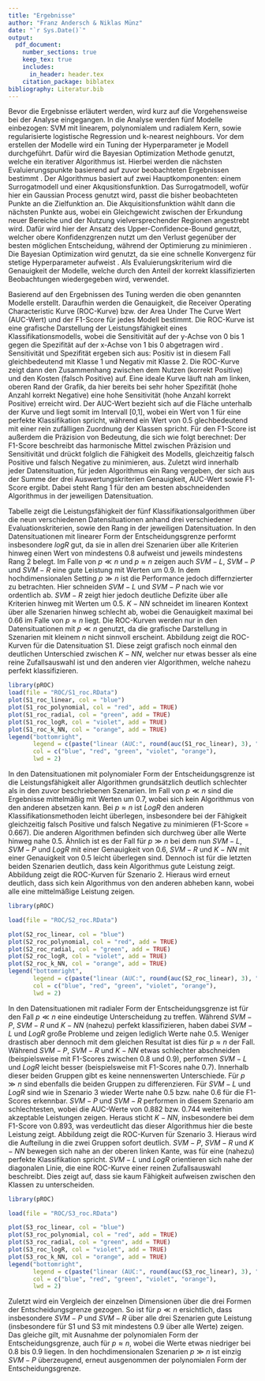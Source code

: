 ```yaml
---
title: "Ergebnisse"
author: "Franz Andersch & Niklas Münz"
date: "`r Sys.Date()`"
output: 
  pdf_document:
    number_sections: true
    keep_tex: true
    includes:
      in_header: header.tex
    citation_package: biblatex
bibliography: Literatur.bib
---
```

\subsection{Vorgehensweise bei der Analyse}
Bevor die Ergebnisse erläutert werden, wird kurz auf die Vorgehensweise bei der Analyse eingegangen. In die Analyse werden fünf Modelle einbezogen: SVM mit linearem, polynomialem und radialem Kern, sowie regularisierte logistische Regression und k-nearest neighbours.\newline
Vor dem erstellen der Modelle wird ein Tuning der Hyperparameter je Modell durchgeführt. Dafür wird die Bayesian Optimization Methode genutzt, welche ein iterativer Algorithmus ist. Hierbei werden die nächsten Evaluierungspunkte basierend auf zuvor beobachteten Ergebnissen bestimmt \parencite{yangHyperparameterOptimizationMachine2020}. Der Algorithmus basiert auf zwei Hauptkomponenten: einem Surrogatmodell und einer Akqusitionsfunktion. Das Surrogatmodell, wofür hier ein Gaussian Process genutzt wird, passt die bisher beobachteten Punkte an die Zielfunktion an. Die Akquisitionsfunktion wählt dann die nächsten Punkte aus, wobei ein Gleichgewicht zwischen der Erkundung neuer Bereiche und der Nutzung vielversprechender Regionen angestrebt wird. Dafür wird hier der Ansatz des Upper-Confidence-Bound genutzt, welcher obere Konfidenzgrenzen nutzt um den Verlust gegenüber der besten möglichen Entscheidung, während der Optimierung zu minimieren \parencite{snoekPracticalBayesianOptimization2012}.
\begin{align}
a_{UCB}(\mathbf{x};~\left\{\mathbf{x}_n,y_n\right\},\theta) = \mu(\mathbf{x};~\left\{\mathbf{x}_n,y_n\right\},\theta) - k \sigma(\mathbf{x};~\left\{\mathbf{x}_n,y_n\right\},\theta)
\end{align}
Die Bayesian Optimization wird genutzt, da sie eine schnelle Konvergenz für stetige Hyperparameter aufweist \parencite{yangHyperparameterOptimizationMachine2020}. Als Evaluierungskriterium wird die Genauigkeit der Modelle, welche durch den Anteil der korrekt klassifizierten Beobachtungen wiedergegeben wird, verwendet.

Basierend auf den Ergebnissen des Tuning werden die oben genannten Modelle erstellt. Daraufhin werden die Genauigkeit, die Receiver Operating Characteristic Kurve (ROC-Kurve) bzw. der Area Under The Curve Wert (AUC-Wert) und der F1-Score für jedes Modell bestimmt.\newline
Die ROC-Kurve ist eine grafische Darstellung der Leistungsfähigkeit eines Klassifikationsmodells, wobei die Sensitivität auf der y-Achse von 0 bis 1 gegen die Spezifität auf der x-Achse von 1 bis 0 abgetragen wird \parencite{fawcettIntroductionROCAnalysis2006}. Sensitivität und Spezifität ergeben sich aus:
\begin{align}
Sensitivität=\frac{korrekt~Positiv}{korrekt~Positiv~+~falsch~Negativ}
\end{align}
\begin{align}
Spezifität=\frac{korrekt~Negativ}{falsch~Positiv~+~korrekt~Negativ}
\end{align}
Positiv ist in diesem Fall gleichbedeutend mit Klasse 1 und Negativ mit Klasse 2. Die ROC-Kurve zeigt dann den Zusammenhang zwischen dem Nutzen (korrekt Positive) und den Kosten (falsch Positive) auf. Eine ideale Kurve läuft nah am linken, oberen Rand der Grafik, da hier bereits bei sehr hoher Spezifität (hohe Anzahl korrekt Negative) eine hohe Sensitivität (hohe Anzahl korrekt Positive) erreicht wird.  Der AUC-Wert bezieht sich auf die Fläche unterhalb der Kurve und liegt somit im Intervall [0,1], wobei ein Wert von 1 für eine perfekte Klassifikation spricht, während ein Wert von 0.5 glechbedeutend mit einer rein zufälligen Zuordnung der Klassen spricht.\newline
Für den F1-Score ist außerdem die Präzision von Bedeutung, die sich wie folgt berechnet\parencite{fawcettIntroductionROCAnalysis2006}:
\begin{align}
Präzision=\frac{korrekt~Positiv}{korrekt~Positiv~+~falsch~Positiv}
\end{align}
Der F1-Score beschreibt das harmonische Mittel zwischen Präzision und Sensitivität und drückt folglich die Fähigkeit des Modells, gleichzeitig falsch Positive und falsch Negative zu minimieren, aus.
\begin{align}
F1\text{-}Score=\frac{2}{1/Präzision~+~1/Sensitivität}
\end{align}\newline
Zuletzt wird innerhalb jeder Datensituation, für jeden Algorithmus ein Rang vergeben, der sich aus der Summe der drei Auswertungskriterien Genauigkeit, AUC-Wert sowie F1-Score ergibt. Dabei steht Rang 1 für den am besten abschneidenden Algorithmus in der jeweiligen Datensituation.

\subsection{Darstellung der Ergebnisse}
Tabelle \ref{tab:TabVergleich} zeigt die Leistungsfähigkeit der fünf Klassifikationsalgorithmen über die neun verschiedenen Datensituationen anhand drei verschiedener Evaluationskriterien, sowie den Rang in der jeweiligen Datensituation.\newline
\afterpage{
\clearpage
\begin{landscape}

```r
library(gridExtra)
library(knitr)
library(xtable)

load(file = "Tabellen/Tabellen_S1_S4_S7.RData")
load(file = "Tabellen/Tabellen_S2_S5_S8.RData")
load(file = "Tabellen/Tabellen_S3_S6_S9.RData")

# Tabelle als LaTeX-String erstellen
cat(
  "\\begin{table}[h]",
  "\\centering",
  "\\begin{tabular}{|c|c|c|c|}",
  "\\hline\n",
  "& \\textbf{linear} & \\textbf{polynomial} & \\textbf{radial} \\\\",
  "\\hline",
  # p << n
  "\\multirow{5}{*}{\\textbf{$p \\ll n$}} & ",
  kable(S1_Tabelle, format = "latex", booktabs = TRUE, linesep = "", row.names = TRUE), " & ",
  kable(S2_Tabelle, format = "latex", booktabs = TRUE, linesep = "", row.names = TRUE), " & ",
  kable(S3_Tabelle, format = "latex", booktabs = TRUE, linesep = "", row.names = TRUE), " \\\\",
  "\\hline",
  # p = n
  "\\multirow{5}{*}{\\textbf{$p \\approx n$}} & ",
  kable(S4_Tabelle, format = "latex", booktabs = TRUE, linesep = "", row.names = TRUE), " & ",
  kable(S5_Tabelle, format = "latex", booktabs = TRUE, linesep = "", row.names = TRUE), " & ",
  kable(S6_Tabelle, format = "latex", booktabs = TRUE, linesep = "", row.names = TRUE), " \\\\",
  "\\hline",
  # p >> n
  "\\multirow{5}{*}{\\textbf{$p \\gg n$}} & ",
  kable(S7_Tabelle, format = "latex", booktabs = TRUE, linesep = "", row.names = TRUE), " & ",
  kable(S8_Tabelle, format = "latex", booktabs = TRUE, linesep = "", row.names = TRUE), " & ",
  kable(S9_Tabelle, format = "latex", booktabs = TRUE, linesep = "", row.names = TRUE), " \\\\",
  "\\hline",
  "\\end{tabular}",
  "\\caption{Vergleich der Modelle}",
  "\\label{tab:TabVergleich}",
  "\\end{table}"
)

```

\end{landscape}
\clearpage
}
In den Datensituationen mit linearer Form der Entscheidungsgrenze performt insbesondere $logR$ gut, da sie in allen drei Szenarien über alle Kriterien hinweg einen Wert von mindestens 0.8 aufweist und jeweils mindestens Rang 2 belegt. Im Falle von $p \ll n$ und $p \approx n$ zeigen auch $SVM-L$, $SVM-P$ und $SVM-R$ eine gute Leistung mit Werten um 0.9. In dem hochdimensionalen Setting $p \gg n$ ist die Performance jedoch differnzierter zu betrachten. Hier schneiden $SVM-L$ und $SVM-P$ nach wie vor ordentlich ab. $SVM-R$ zeigt hier jedoch deutliche Defizite über alle Kriterien hinweg mit Werten um 0.5. $K-NN$ schneidet im linearen Kontext über alle Szenarien hinweg schlecht ab, wobei die Genauigkeit maximal bei 0.66 im Falle von $p \approx n$ liegt.\newline
Die ROC-Kurven werden nur in den Datensituationen mit $p \ll n$ genutzt, da die grafische Darstellung in Szenarien mit kleinem $n$ nicht sinnvoll erscheint. Abbildung \ref{fig:S1ROC} zeigt die ROC-Kurven für die Datensituation S1. Diese zeigt grafisch noch einmal den deutlichen Unterschied zwischen $K-NN$, welcher nur etwas besser als eine reine Zufallsauswahl ist und den anderen vier Algorithmen, welche nahezu perfekt klassifizieren.

```r
library(pROC)
load(file = "ROC/S1_roc.RData")
plot(S1_roc_linear, col = "blue")
plot(S1_roc_polynomial, col = "red", add = TRUE)
plot(S1_roc_radial, col = "green", add = TRUE)
plot(S1_roc_logR, col = "violet", add = TRUE)
plot(S1_roc_k_NN, col = "orange", add = TRUE)
legend("bottomright",
       legend = c(paste("linear (AUC:", round(auc(S1_roc_linear), 3), ")"), paste("polynomial (AUC:", round(auc(S1_roc_polynomial), 3), ")"), paste("radial (AUC:", round(auc(S1_roc_radial),3 ), ")"), paste("logR (AUC:", round(auc(S1_roc_logR), 3), ")"), paste("k_NN (AUC:", round(auc(S1_roc_k_NN), 3), ")")),
       col = c("blue", "red", "green", "violet", "orange"),
       lwd = 2)
```

In den Datensituationen mit polynomialer Form der Entscheidungsgrenze ist die Leistungsfähigkeit aller Algorithmen grundsätzlich deutlich schlechter als in den zuvor beschriebenen Szenarien. Im Fall von $p \ll n$ sind die Ergebnisse mittelmäßig mit Werten um 0.7, wobei sich kein Algorithmus von den anderen absetzen kann. Bei $p \approx n$ ist $LogR$ den anderen Klassifikationsmethoden leicht überlegen, insbesondere bei der Fähigkeit gleichzeitig falsch Positive und falsch Negative zu minimieren (F1-Score = 0.667). Die anderen Algorithmen befinden sich durchweg über alle Werte hinweg nahe 0.5. Ähnlich ist es der Fall für $p \gg n$ bei dem nun $SVM-L$, $SVM-P$ und $LogR$ mit einer Genauigkeit von 0.6, $SVM-R$ und $K-NN$ mit einer Genauigkeit von 0.5 leicht überlegen sind. Dennoch ist für die letzten beiden Szenarien deutlich, dass kein Algorithmus gute Leistung zeigt.\newline
Abbildung \ref{fig:S2ROC} zeigt die ROC-Kurven für Szenario 2. Hieraus wird erneut deutlich, dass sich kein Algorithmus von den anderen abheben kann, wobei alle eine mittelmäßige Leistung zeigen.

```r
library(pROC)

load(file = "ROC/S2_roc.RData")

plot(S2_roc_linear, col = "blue")
plot(S2_roc_polynomial, col = "red", add = TRUE)
plot(S2_roc_radial, col = "green", add = TRUE)
plot(S2_roc_logR, col = "violet", add = TRUE)
plot(S2_roc_k_NN, col = "orange", add = TRUE)
legend("bottomright",
       legend = c(paste("linear (AUC:", round(auc(S2_roc_linear), 3), ")"), paste("polynomial (AUC:", round(auc(S2_roc_polynomial), 3), ")"), paste("radial (AUC:", round(auc(S2_roc_radial), 3), ")"), paste("logR (AUC:", round(auc(S2_roc_logR), 3), ")"), paste("k_NN (AUC:", round(auc(S2_roc_k_NN), 3), ")")),
       col = c("blue", "red", "green", "violet", "orange"),
       lwd = 2)
```

In den Datensituationen mit radialer Form der Entscheidungsgrenze ist für den Fall $p \ll n$ eine eindeutige Unterscheidung zu treffen. Während $SVM-P$, $SVM-R$ und $K-NN$ (nahezu) perfekt klassifizieren, haben dabei $SVM-L$ und $LogR$ große Probleme und zeigen lediglich Werte nahe 0.5. Weniger drastisch aber dennoch mit dem gleichen Resultat ist dies für $p \approx n$ der Fall. Während $SVM-P$, $SVM-R$ und $K-NN$ etwas schlechter abschneiden (beispielsweise mit F1-Scores zwischen 0.8 und 0.9), performen $SVM-L$ und $LogR$ leicht besser (beispielsweise mit F1-Scores nahe 0.7). Innerhalb dieser beiden Gruppen gibt es keine nennenswerten Unterschiede. Für $p \gg n$ sind ebenfalls die beiden Gruppen zu differenzieren. Für $SVM-L$ und $LogR$ sind wie in Szenario 3 wieder Werte nahe 0.5 bzw. nahe 0.6 für die F1-Scores erkennbar. $SVM-P$ und $SVM-R$ performen in diesem Szenario am schlechtesten, wobei die AUC-Werte von 0.882 bzw. 0.744 weiterhin akzeptable Leistungen zeigen. Heraus sticht $K-NN$, insbesondere bei dem F1-Score von 0.893, was verdeutlicht das dieser Algorithmus hier die beste Leistung zeigt.\newline
Abbildung \ref{fig:S3ROC} zeigt die ROC-Kurven für Szenario 3. Hieraus wird die Aufteilung in die zwei Gruppen sofort deutlich. $SVM-P$, $SVM-R$ und $K-NN$ bewegen sich nahe an der oberen linken Kante, was für eine (nahezu) perfekte Klassifikation spricht. $SVM-L$ und $LogR$ orientieren sich nahe der diagonalen Linie, die eine ROC-Kurve einer reinen Zufallsauswahl beschreibt. Dies zeigt auf, dass sie kaum Fähigkeit aufweisen zwischen den Klassen zu unterscheiden. 

```r
library(pROC)

load(file = "ROC/S3_roc.RData")

plot(S3_roc_linear, col = "blue")
plot(S3_roc_polynomial, col = "red", add = TRUE)
plot(S3_roc_radial, col = "green", add = TRUE)
plot(S3_roc_logR, col = "violet", add = TRUE)
plot(S3_roc_k_NN, col = "orange", add = TRUE)
legend("bottomright",
       legend = c(paste("linear (AUC:", round(auc(S3_roc_linear), 3), ")"), paste("polynomial (AUC:", round(auc(S3_roc_polynomial), 3), ")"), paste("radial (AUC:", round(auc(S3_roc_radial), 3), ")"), paste("logR (AUC:", round(auc(S3_roc_logR), 3), ")"), paste("k_NN (AUC:", round(auc(S3_roc_k_NN), 3), ")")),
       col = c("blue", "red", "green", "violet", "orange"),
       lwd = 2)
```
\begin{figure}[htb]
\begin{minipage}{0.48\linewidth}
\centering
\includegraphics{Ergebnisse_files/figure-latex/S1ROC-1.pdf}
\caption{ROC-Kurven Szenario 1}
\label{fig:S1ROC}
\end{minipage}
\hfill
\begin{minipage}{0.48\linewidth}
\centering
\includegraphics{Ergebnisse_files/figure-latex/S2ROC-1.pdf}
\caption{ROC-Kurven Szenario 2}
\label{fig:S2ROC}
\end{minipage}
\vspace*{0.5cm}\newline
\begin{minipage}{\linewidth}
\centering
\includegraphics[width=0.48\linewidth]{Ergebnisse_files/figure-latex/S3ROC-1.pdf}
\caption{ROC-Kurven Szenario 3}
\label{fig:S3ROC}
\end{minipage}
\end{figure}
Zuletzt wird ein Vergleich der einzelnen Dimensionen über die drei Formen der Entscheidungsgrenze gezogen. So ist für $p \ll n$ ersichtlich, dass insbesondere $SVM-P$ und $SVM-R$ über alle drei Szenarien gute Leistung (insbesondere für S1 und S3 mit mindestens 0.9 über alle Werte) zeigen. Das gleiche gilt, mit Ausnahme der polynomialen Form der Entscheidungsgrenze, auch für $p \approx n$, wobei die Werte etwas niedriger bei 0.8 bis 0.9 liegen. In den hochdimensionalen Szenarien $p \gg n$ ist einzig $SVM-P$ überzeugend, erneut ausgenommen der polynomialen Form der Entscheidungsgrenze.
